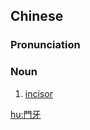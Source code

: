 {{also|门牙}}
==Chinese==
{{zh-forms|s=门牙}}

===Pronunciation===
{{zh-pron
|m=ményá
|c=mun4 ngaa4
|cat=n
}}

===Noun===
{{zh-noun}}

# [[incisor]]

{{zh-cat|Anatomy}}

[[hu:門牙]]